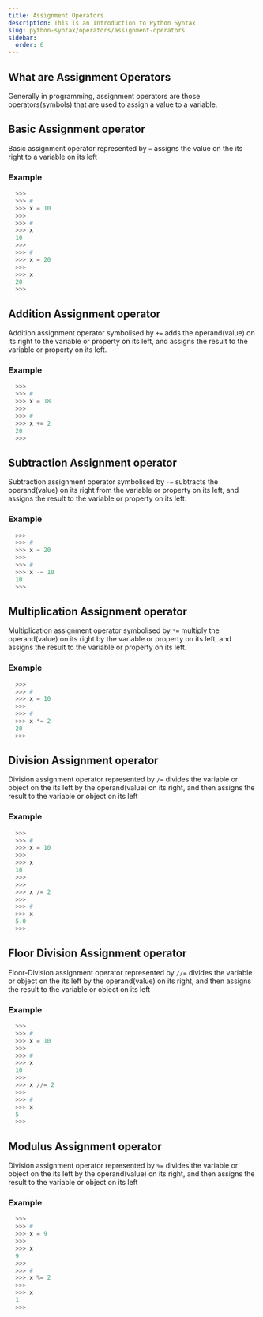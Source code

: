 ```yaml
---
title: Assignment Operators
description: This is an Introduction to Python Syntax
slug: python-syntax/operators/assignment-operators
sidebar:
  order: 6
---
```



## What are Assignment Operators

Generally in programming, assignment operators are those operators(symbols) that are used to assign a value to a variable. 





## Basic Assignment operator

Basic assignment operator represented by `=` assigns the value on the its right to a variable on its left

### Example

```py title="example of basic assignment operator"
  >>> 
  >>> #
  >>> x = 10
  >>>
  >>> #
  >>> x 
  10
  >>> 
  >>> # 
  >>> x = 20 
  >>> 
  >>> x 
  20
  >>> 
```


## Addition Assignment operator

Addition assignment operator symbolised by `+=` adds the operand(value) on its right to the variable or property on its left, and assigns the result to the variable or property on its left.

### Example

```py title="example of addition assignment operator"
  >>> 
  >>> # 
  >>> x = 18
  >>>
  >>> #
  >>> x += 2 
  20
  >>>
```

## Subtraction Assignment operator

Subtraction assignment operator symbolised by `-=` subtracts the operand(value) on its right from the variable or property on its left, and assigns the result to the variable or property on its left.

### Example

```py title="example of subtraction assignment operator"
  >>> 
  >>> # 
  >>> x = 20
  >>>
  >>> # 
  >>> x -= 10 
  10
  >>>
```

## Multiplication Assignment operator

Multiplication assignment operator symbolised by `*=` multiply the operand(value) on its right by the variable or property on its left, and assigns the result to the variable or property on its left.

### Example

```py title="example of multiplication assignment operator"
  >>> 
  >>> #
  >>> x = 10
  >>> 
  >>> #
  >>> x *= 2
  20
  >>>
```

## Division Assignment operator

Division assignment operator represented by `/=` divides the variable or object on the its left by the operand(value) on its right, and then assigns the result to the variable or object on its left

### Example

```py title="example of division assignment operator"
  >>> 
  >>> #
  >>> x = 10
  >>> 
  >>> x 
  10
  >>>
  >>>
  >>> x /= 2 
  >>>
  >>> # 
  >>> x
  5.0
  >>>
```

## Floor Division Assignment operator

Floor-Division assignment operator represented by `//=` divides the variable or object on the its left by the operand(value) on its right, and then assigns the result to the variable or object on its left

### Example

```py title="example of floor dividion assignment operator"
  >>> 
  >>> #
  >>> x = 10
  >>>
  >>> #
  >>> x 
  10
  >>> 
  >>> x //= 2
  >>>
  >>> # 
  >>> x 
  5
  >>> 
```

## Modulus Assignment operator

Division assignment operator represented by `%=` divides the variable or object on the its left by the operand(value) on its right, and then assigns the result to the variable or object on its left

### Example

```py title="example of modulus assignment operator"
  >>> 
  >>> # 
  >>> x = 9 
  >>>
  >>> x 
  9
  >>> 
  >>> # 
  >>> x %= 2
  >>>
  >>> x 
  1
  >>>
```

